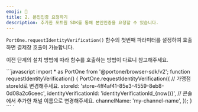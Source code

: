 ```yaml
---
emoji: 🥏
title: 2. 본인인증 요청하기
description: 추가한 포트원 SDK를 통해 본인인증을 요청할 수 있습니다.
---
```





`PortOne.requestIdentityVerification()` 함수의 첫번째 파라미터를 설정하여 호출하면 결제창 호출이 가능합니다.

이전 단계의 설치 방법에 따라 함수를 호출하는 방법이 다르니 참고해주세요.

<Tabs>
<Tab title="NPM으로 추가한 경우">
```javascript
import * as PortOne from '@portone/browser-sdk/v2';
function requestIdentityVerification() {
  PortOne.requestIdentityVerification({
    // 가맹점 storeId로 변경해주세요.
    storeId: 'store-4ff4af41-85e3-4559-8eb8-0d08a2c6ceec',
    identityVerificationId: 'identityVerificationId_{now()}',
    // 콘솔에서 추가한 채널 이름으로 변경해주세요.
    channelName: 'my-channel-name',
  });
}
```

</Tab>

<Tab title="<script> 태그로 추가한 경우">
`<script>` 태그를 이용해 추가한 경우 전역 객체 `window`에 `PortOne` 객체가 추가됩니다.

```html
<script>
function requestIdentityVerification() {
  PortOne.requestIdentityVerification({
    // 가맹점 storeId로 변경해주세요.
    storeId: 'store-4ff4af41-85e3-4559-8eb8-0d08a2c6ceec',
    identityVerificationId: 'identityVerificationId_{now()}',
    // 콘솔에서 추가한 채널 이름으로 변경해주세요.
    channelName: 'my-channel-name',
  });
}
</script>
```

</Tab>
</Tabs>

<Hint style="info">
**본인인증 고유번호(identityVerificationId) 생성 시 유의사항**

본인인증 고유번호는 본인인증 창 요청 시 항상 **고유 값**으로 채번 되어야 합니다.

같은 고유번호로 본인인증 창을 여러번 열고 닫기를 반복하거나 실패한 경우에 재시도하는 등의 동작은 가능하지만, 한번 본인인증이 성공적으로 완료된 고유번호로는 다시 본인인증을 시도하는 것이 불가능합니다.

</Hint>
